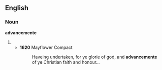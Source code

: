 ==English==

===Noun===
'''advancemente'''

# {{archaic spelling of|[[advancement]]}}
#* '''1620''' Mayflower Compact
#*: Haveing undertaken, for ye glorie of god, and '''advancemente''' of ye Christian faith and honour...